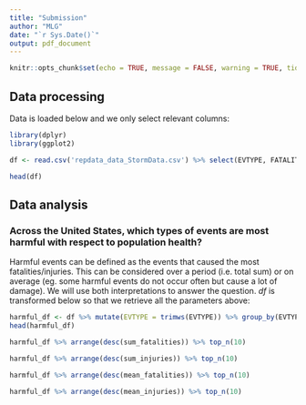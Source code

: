 ```yaml
---
title: "Submission"
author: "MLG"
date: "`r Sys.Date()`"
output: pdf_document
---
```


```r
knitr::opts_chunk$set(echo = TRUE, message = FALSE, warning = TRUE, tidy = TRUE, tidy.opts = list(width.cutoff = 80))
```

## Data processing

Data is loaded below and we only select relevant columns:
\begin{itemize}
  \item \textit{EVTYPE}: Type of disaster (eg. tornado)
  \item \textit{FATALITIES}: amount of fatalities
  \item \textit{INJURIES}: amount of injuries
  \item \textit{PROPDMG}: total property damage
  \item \textit{PROPDMGEXP}: magnitude of property damage (eg. million)
  \item \textit{CROPDMG}: total crop damage
  \item \textit{CROPDMGEXP}: magnitude of crop damage
\end{itemize}

```r
library(dplyr)
library(ggplot2)

df <- read.csv('repdata_data_StormData.csv') %>% select(EVTYPE, FATALITIES, INJURIES, PROPDMG, PROPDMGEXP, CROPDMG, CROPDMGEXP)

head(df)
```

## Data analysis

### Across the United States, which types of events are most harmful with respect to population health?

Harmful events can be defined as the events that caused the most fatalities/injuries. This can be considered over a period (i.e. total sum) or on average (eg. some harmful events do not occur often but cause a lot of damage). We will use both interpretations to answer the question. $df$ is transformed below so that we retrieve all the parameters above:

```r
harmful_df <- df %>% mutate(EVTYPE = trimws(EVTYPE)) %>% group_by(EVTYPE) %>% summarise(count = n(), sum_injuries = sum(INJURIES), sum_fatalities = sum(FATALITIES), mean_injuries = mean(INJURIES), mean_fatalities = mean(FATALITIES)) %>% arrange(EVTYPE)
head(harmful_df)
```

\textit{Most fatalities/injuries}

```r
harmful_df %>% arrange(desc(sum_fatalities)) %>% top_n(10)
```
```r
harmful_df %>% arrange(desc(sum_injuries)) %>% top_n(10)
```
```r
harmful_df %>% arrange(desc(mean_fatalities)) %>% top_n(10)
```
```r
harmful_df %>% arrange(desc(mean_injuries)) %>% top_n(10)
```